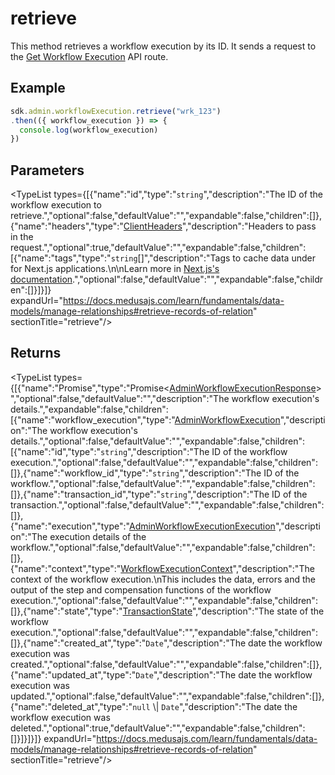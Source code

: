 
# retrieve

This method retrieves a workflow execution by its ID. It sends a request to the
[Get Workflow Execution](https://docs.medusajs.com/api/admin#workflows-executions\_getworkflowsexecutionsworkflow\_idtransaction\_id)
API route.

## Example

```ts
sdk.admin.workflowExecution.retrieve("wrk_123")
.then(({ workflow_execution }) => {
  console.log(workflow_execution)
})
```

## Parameters

<TypeList types={[{"name":"id","type":"`string`","description":"The ID of the workflow execution to retrieve.","optional":false,"defaultValue":"","expandable":false,"children":[]},{"name":"headers","type":"[ClientHeaders](../../../types/js_sdk.admin.ClientHeaders/page.mdx)","description":"Headers to pass in the request.","optional":true,"defaultValue":"","expandable":false,"children":[{"name":"tags","type":"`string`[]","description":"Tags to cache data under for Next.js applications.\n\nLearn more in [Next.js's documentation](https://nextjs.org/docs/app/building-your-application/caching#fetch-optionsnexttags-and-revalidatetag).","optional":false,"defaultValue":"","expandable":false,"children":[]}]}]} expandUrl="https://docs.medusajs.com/learn/fundamentals/data-models/manage-relationships#retrieve-records-of-relation" sectionTitle="retrieve"/>

## Returns

<TypeList types={[{"name":"Promise","type":"Promise&#60;[AdminWorkflowExecutionResponse](../../../../../types/HttpTypes/interfaces/types.HttpTypes.AdminWorkflowExecutionResponse/page.mdx)&#62;","optional":false,"defaultValue":"","description":"The workflow execution's details.","expandable":false,"children":[{"name":"workflow_execution","type":"[AdminWorkflowExecution](../../../../../types/HttpTypes/interfaces/types.HttpTypes.AdminWorkflowExecution/page.mdx)","description":"The workflow execution's details.","optional":false,"defaultValue":"","expandable":false,"children":[{"name":"id","type":"`string`","description":"The ID of the workflow execution.","optional":false,"defaultValue":"","expandable":false,"children":[]},{"name":"workflow_id","type":"`string`","description":"The ID of the workflow.","optional":false,"defaultValue":"","expandable":false,"children":[]},{"name":"transaction_id","type":"`string`","description":"The ID of the transaction.","optional":false,"defaultValue":"","expandable":false,"children":[]},{"name":"execution","type":"[AdminWorkflowExecutionExecution](../../../../../types/HttpTypes/interfaces/types.HttpTypes.AdminWorkflowExecutionExecution/page.mdx)","description":"The execution details of the workflow.","optional":false,"defaultValue":"","expandable":false,"children":[]},{"name":"context","type":"[WorkflowExecutionContext](../../../../../types/HttpTypes/interfaces/types.HttpTypes.WorkflowExecutionContext/page.mdx)","description":"The context of the workflow execution.\nThis includes the data, errors and the output of the step and compensation functions of the workflow execution.","optional":false,"defaultValue":"","expandable":false,"children":[]},{"name":"state","type":"[TransactionState](../../../../../types/HttpTypes/types/types.HttpTypes.TransactionState/page.mdx)","description":"The state of the workflow execution.","optional":false,"defaultValue":"","expandable":false,"children":[]},{"name":"created_at","type":"`Date`","description":"The date the workflow execution was created.","optional":false,"defaultValue":"","expandable":false,"children":[]},{"name":"updated_at","type":"`Date`","description":"The date the workflow execution was updated.","optional":false,"defaultValue":"","expandable":false,"children":[]},{"name":"deleted_at","type":"`null` \\| `Date`","description":"The date the workflow execution was deleted.","optional":true,"defaultValue":"","expandable":false,"children":[]}]}]}]} expandUrl="https://docs.medusajs.com/learn/fundamentals/data-models/manage-relationships#retrieve-records-of-relation" sectionTitle="retrieve"/>

